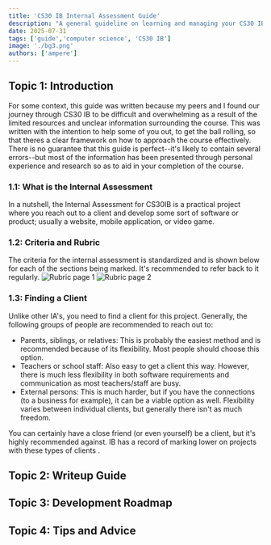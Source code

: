 ```yaml
---
title: 'CS30 IB Internal Assessment Guide'
description: "A general guideline on learning and managing your CS30 IB Internal Assessment, as well as CS30 IB in general."
date: 2025-07-31
tags: ['guide','computer science', 'CS30 IB']
image: './bg3.png'
authors: ['ampere']
---
```


## Topic 1: Introduction

For some context, this guide was written because my peers and I found our journey through CS30 IB to be difficult and overwhelming as a result of the limited resources and
unclear information surrounding the course. This was written with the intention to help some of you out, to get the ball rolling, so that theres a clear framework on how to 
approach the course effectively. There is no guarantee that this guide is perfect--it's likely to contain several errors--but most of the information has been presented through
personal experience and research so as to aid in your completion of the course. 

### 1.1: What is the Internal Assessment

In a nutshell, the Internal Assessment for CS30IB is a practical project where you reach out to a client and develop some sort of software or product; usually a website, mobile application, or video game. 

### 1.2: Criteria and Rubric

The criteria for the internal assessment is standardized and is shown below for each of the sections being marked. It's recommended to refer back to it regularly.
![Rubric page 1](./rubric1.png)
![Rubric page 2](./rubric2.png)

### 1.3: Finding a Client
Unlike other IA's, you need to find a client for this project. Generally, the following groups of people are recommended to reach out to:

* Parents, siblings, or relatives: This is probably the easiest method and is recommended because of its flexibility. Most people should choose this option.
* Teachers or school staff: Also easy to get a client this way. However, there is much less flexibility in both software requirements and communication as most teachers/staff are busy. 
* External persons: This is much harder, but if you have the connections (to a business for example), it can be a viable option as well. Flexibility varies between individual clients, 
but generally there isn't as much freedom.

You can certainly have a close friend (or even yourself) be a client, but it's highly recommended against. IB has a record of marking lower on projects with these types of clients .
## Topic 2: Writeup Guide

## Topic 3: Development Roadmap

## Topic 4: Tips and Advice
